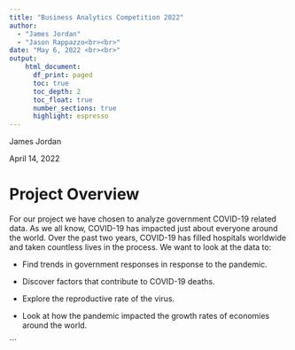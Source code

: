 ```yaml
---
title: "Business Analytics Competition 2022"
author: 
  - "James Jordan"
  - "Jason Rappazzo<br><br>"
date: "May 6, 2022 <br><br>"
output:
    html_document:
      df_print: paged
      toc: true
      toc_depth: 2
      toc_float: true
      number_sections: true
      highlight: espresso 
---
```




James Jordan

April 14, 2022


# Project Overview
For our project we have chosen to analyze government COVID-19 related data. As we all know, COVID-19 has impacted just about everyone around the world. Over the past two years, COVID-19 has filled hospitals worldwide and taken countless lives in the process. We want to look at the data to:

- Find trends in government responses in response to the pandemic.

- Discover factors that contribute to COVID-19 deaths.

- Explore the reproductive rate of the virus.

- Look at how the pandemic impacted the growth rates of economies around the world.











```


